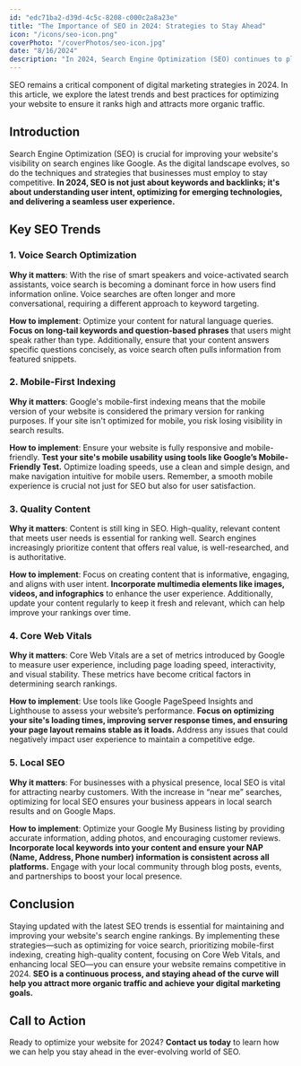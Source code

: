 ```yaml
---
id: "edc71ba2-d39d-4c5c-8208-c000c2a8a23e"
title: "The Importance of SEO in 2024: Strategies to Stay Ahead"
icon: "/icons/seo-icon.png"
coverPhoto: "/coverPhotos/seo-icon.jpg"
date: "8/16/2024"
description: "In 2024, Search Engine Optimization (SEO) continues to play a pivotal role in digital marketing, determining the visibility and success of your website. This article delves into the importance of SEO in the evolving digital landscape, highlighting the latest trends and best practices to keep your website at the top of search engine rankings. From optimizing for voice search and prioritizing mobile-first indexing to creating high-quality content, this guide provides actionable insights to help you stay ahead of the competition. Stay informed and ensure your website attracts more organic traffic with these essential SEO strategies for 2024."
---
```

SEO remains a critical component of digital marketing strategies in 2024. In this article, we explore the latest trends and best practices for optimizing your website to ensure it ranks high and attracts more organic traffic.

## Introduction

Search Engine Optimization (SEO) is crucial for improving your website's visibility on search engines like Google. As the digital landscape evolves, so do the techniques and strategies that businesses must employ to stay competitive. **In 2024, SEO is not just about keywords and backlinks; it's about understanding user intent, optimizing for emerging technologies, and delivering a seamless user experience.**

## Key SEO Trends

### 1. **Voice Search Optimization**

**Why it matters**: With the rise of smart speakers and voice-activated search assistants, voice search is becoming a dominant force in how users find information online. Voice searches are often longer and more conversational, requiring a different approach to keyword targeting.

**How to implement**: Optimize your content for natural language queries. **Focus on long-tail keywords and question-based phrases** that users might speak rather than type. Additionally, ensure that your content answers specific questions concisely, as voice search often pulls information from featured snippets.

### 2. **Mobile-First Indexing**

**Why it matters**: Google's mobile-first indexing means that the mobile version of your website is considered the primary version for ranking purposes. If your site isn't optimized for mobile, you risk losing visibility in search results.

**How to implement**: Ensure your website is fully responsive and mobile-friendly. **Test your site's mobile usability using tools like Google’s Mobile-Friendly Test.** Optimize loading speeds, use a clean and simple design, and make navigation intuitive for mobile users. Remember, a smooth mobile experience is crucial not just for SEO but also for user satisfaction.

### 3. **Quality Content**

**Why it matters**: Content is still king in SEO. High-quality, relevant content that meets user needs is essential for ranking well. Search engines increasingly prioritize content that offers real value, is well-researched, and is authoritative.

**How to implement**: Focus on creating content that is informative, engaging, and aligns with user intent. **Incorporate multimedia elements like images, videos, and infographics** to enhance the user experience. Additionally, update your content regularly to keep it fresh and relevant, which can help improve your rankings over time.

### 4. **Core Web Vitals**

**Why it matters**: Core Web Vitals are a set of metrics introduced by Google to measure user experience, including page loading speed, interactivity, and visual stability. These metrics have become critical factors in determining search rankings.

**How to implement**: Use tools like Google PageSpeed Insights and Lighthouse to assess your website’s performance. **Focus on optimizing your site's loading times, improving server response times, and ensuring your page layout remains stable as it loads.** Address any issues that could negatively impact user experience to maintain a competitive edge.

### 5. **Local SEO**

**Why it matters**: For businesses with a physical presence, local SEO is vital for attracting nearby customers. With the increase in “near me” searches, optimizing for local SEO ensures your business appears in local search results and on Google Maps.

**How to implement**: Optimize your Google My Business listing by providing accurate information, adding photos, and encouraging customer reviews. **Incorporate local keywords into your content and ensure your NAP (Name, Address, Phone number) information is consistent across all platforms.** Engage with your local community through blog posts, events, and partnerships to boost your local presence.

## Conclusion

Staying updated with the latest SEO trends is essential for maintaining and improving your website's search engine rankings. By implementing these strategies—such as optimizing for voice search, prioritizing mobile-first indexing, creating high-quality content, focusing on Core Web Vitals, and enhancing local SEO—you can ensure your website remains competitive in 2024. **SEO is a continuous process, and staying ahead of the curve will help you attract more organic traffic and achieve your digital marketing goals.**

## Call to Action

Ready to optimize your website for 2024? **Contact us today** to learn how we can help you stay ahead in the ever-evolving world of SEO.


